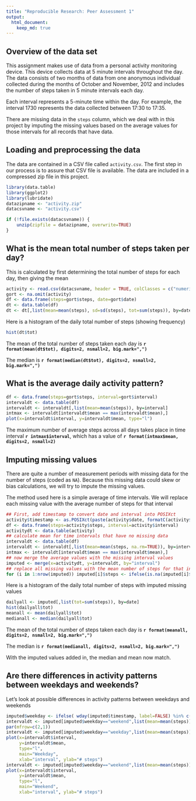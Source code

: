 ---
title: "Reproducible Research: Peer Assessment 1"
output: 
  html_document:
    keep_md: true
---
## Overview of the data set

This assignment makes use of data from a personal activity monitoring
device. This device collects data at 5 minute intervals throughout the
day. The data consists of two months of data from one anonymous
individual collected during the months of October and November, 2012
and includes the number of steps taken in 5 minute intervals each day.

Each interval represents a 5-minute time within the day.  For example,
the interval 1730 represents the data collected between 17:30 to
17:35.

There are missing data in the `steps` column, which we deal with in
this project by imputing the missing values based on the average
values for those intervals for all records that have data.

## Loading and preprocessing the data


The data are contained in a CSV file called `activity.csv`.  The first
step in our process is to assure that CSV file is available.  The data
are included in a compressed zip file in this project.

```{r, results="hide", warning=FALSE}
library(data.table)
library(ggplot2)
library(lubridate)
datazipname <- "activity.zip"
datacsvname <- "activity.csv"

if (!file.exists(datacsvname)) {
    unzip(zipfile = datazipname, overwrite=TRUE)
}

```


## What is the mean total number of steps taken per day?
This is calculated by first determining the total number of steps for each day, then giving the mean

```{r}
activity <- read.csv(datacsvname, header = TRUE, colClasses = c("numeric", "Date", "numeric"))
gort <- na.omit(activity)
df <- data.frame(steps=gort$steps, date=gort$date)
dt <- data.table(df)
dt <- dt[,list(mean=mean(steps), sd=sd(steps), tot=sum(steps)), by=date]
```

Here is a histogram of the daily total number of steps (showing frequency)

```{r}
hist(dt$tot)
```

The mean of the total number of steps taken each day is **`r format(mean(dt$tot), digits=2, nsmall=2, big.mark=",")`**

The median is **`r format(median(dt$tot), digits=2, nsmall=2, big.mark=",")`**

## What is the average daily activity pattern?
```{r}
df <- data.frame(steps=gort$steps, interval=gort$interval)
intervaldt <- data.table(df)
intervaldt <- intervaldt[,list(mean=mean(steps)), by=interval]
intmax <- intervaldt[intervaldt$mean == max(intervaldt$mean),]
plot(x=intervaldt$interval, y=intervaldt$mean, type="l")
```

The maximum number of average steps across all days takes place in
time interval **`r intmax$interval`**, which has a value of
**`r format(intmax$mean, digits=2, nsmall=2)`**



## Imputing missing values

There are quite a number of measurement periods with missing data for
the number of steps (coded as `NA`).  Because this missing data could
skew or bias calculations, we will try to impute the missing values.

The method used here is a simple average of time intervals.  We will
replace each missing value with the average number of steps for that
interval

```{r}
## First, add timestamp to convert date and interval into POSIXct
activity$timestamp <- as.POSIXct(paste(activity$date, formatC(activity$interval/100, decimal.mark=":", digits=2, format="f")), tz="GMT")
df <- data.frame(steps=activity$steps, interval=activity$interval)
activitydt <- data.table(activity)
## calculate mean for time intervals that have no missing data
intervaldt <- data.table(df)
intervaldt <- intervaldt[,list(mean=mean(steps, na.rm=TRUE)), by=interval]
intmax <- intervaldt[intervaldt$mean == max(intervaldt$mean),]
## now merge the average values with the missing interval values
imputed <- merge(x=activitydt, y=intervaldt, by="interval")
## replace all missing values with the mean number of steps for that interval
for (i in 1:nrow(imputed)) imputed[i]$steps <- ifelse(is.na(imputed[i]$steps), imputed[i]$mean, imputed[i]$steps)

```

Here is a histogram of the daily total number of steps with imputed missing values

```{r}
dailyall <- imputed[,list(tot=sum(steps)), by=date]
hist(dailyall$tot)
meanall <- mean(dailyall$tot)
medianall <- median(dailyall$tot)
```

The mean of the total number of steps taken each day is **`r format(meanall, digits=2, nsmall=2, big.mark=",")`**

The median is **`r format(medianall, digits=2, nsmall=2, big.mark=",")`**

With the imputed values added in, the median and mean now match.

## Are there differences in activity patterns between weekdays and weekends?
Let's look at possible differences in activity patterns between weekdays and weekends

```{r}
imputed$weekday <- ifelse( wday(imputed$timestamp, label=FALSE) %in% c(1,7), "weekend", "weekday")
intervaldt <- imputed[imputed$weekday=="weekend",list(mean=mean(steps)), by=interval]
par(mfrow=c(2,1))
intervaldt <- imputed[imputed$weekday=="weekday",list(mean=mean(steps)), by=interval]
plot(x=intervaldt$interval,
     y=intervaldt$mean,
     type="l",
     main="Weekday",
     xlab="interval", ylab="# steps")
intervaldt <- imputed[imputed$weekday=="weekend",list(mean=mean(steps)), by=interval]
plot(x=intervaldt$interval,
     y=intervaldt$mean,
     type="l",
     main="Weekend",
     xlab="interval", ylab="# steps")

```





